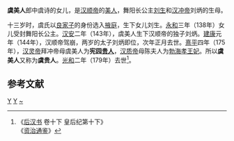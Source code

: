 '''虞美人'''{{BD|2世纪|？|179年||catIdx=Y,虞}}郎中虞诗的女儿，是[[汉顺帝|汉顺帝]]的[[美人_(位号)|美人]]，舞阳长公主[[刘生|刘生]]和[[汉冲帝|汉冲帝]]刘炳的生母。

十三岁时，虞氏以[[良家子|良家子]]的身份选入[[掖庭|掖庭]]，生下女儿刘生。[[永和_(东汉)|永和]]三年（138年）女儿受封舞阳长公主。[[汉安|汉安]]二年（143年），虞美人生下汉顺帝的独子刘炳。[[建康_(东汉)|建康]]元年（144年），汉顺帝驾崩，两岁的太子刘炳即位，次年正月去世。[[熹平|熹平]]四年（175年），[[汉灵帝|汉灵帝]]拜冲帝母虞美人为'''宪园[[贵人|贵人]]'''，[[汉质帝|汉质帝]]母陈夫人为[[勃海孝王妃|勃海孝王妃]]。所以'''虞美人'''又称为'''虞贵人'''。[[光和|光和]]二年（179年）去世<ref>《[[后汉书|后汉书]] 卷十下 皇后纪第十下》<br />《[[资治通鉴|资治通鉴]]》</ref>。

==参考文献==
<references/>

{{漢朝皇后}}

[[Category:東漢妃嬪|Y]]
[[Category:中国皇帝亲母未得尊后位者|Y]]
[[Category:虞姓|~]]